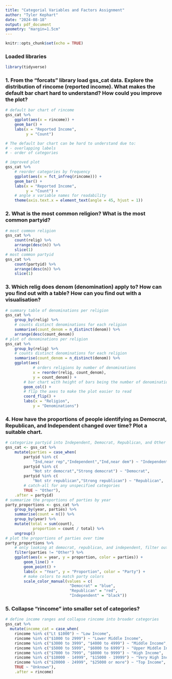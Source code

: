 ```yaml
---
title: "Categorial Variables and Factors Assignment"
author: "Tyler Kephart"
date: "2024-08-18"
output: pdf_document
geometry: "margin=1.5cm"
---
```


```r
knitr::opts_chunk$set(echo = TRUE)
```

### Loaded libraries

```r
library(tidyverse)
```

### 1. From the "forcats" library load gss_cat data. Explore the distribution of rincome (reported income). What makes the default bar chart hard to understand? How could you improve the plot?

```r
# default bar chart of rincome
gss_cat %>% 
    ggplot(aes(x = rincome)) +
    geom_bar() +
    labs(x = "Reported Income",
         y = "Count")

# The default bar chart can be hard to understand due to:
# - overlapping labels
# - order of categories

# improved plot
gss_cat %>% 
    # reorder categories by frequency
    ggplot(aes(x = fct_infreq(rincome))) +
    geom_bar() +
    labs(x = "Reported Income",
         y = "Count") +
    # angle x variable names for readability
    theme(axis.text.x = element_text(angle = 45, hjust = 1))
```

### 2. What is the most common religion? What is the most common partyid?

```r
# most common religion
gss_cat %>%
    count(relig) %>%
    arrange(desc(n)) %>%
    slice(1)
# most common partyid
gss_cat %>%
    count(partyid) %>%
    arrange(desc(n)) %>%
    slice(1)
```

### 3. Which relig does denom (denomination) apply to? How can you find out with a table? How can you find out with a visualisation?

```r
# summary table of denominations per religion
gss_cat %>%
    group_by(relig) %>%
    # counts distinct denominations for each religion
    summarise(count_denom = n_distinct(denom)) %>%
    arrange(desc(count_denom))
# plot of denominations per religion
gss_cat %>%
    group_by(relig) %>%
    # counts distinct denominations for each religion
    summarise(count_denom = n_distinct(denom)) %>%
    ggplot(aes(
            # orders religions by number of denominations
            x = reorder(relig, count_denom), 
            y = count_denom)) +
        # bar chart with height of bars being the number of denominations
        geom_col() +
        # flip the axes to make the plot easier to read
        coord_flip() +
        labs(x = "Religion",
            y = "Denominations")
```

### 4. How have the proportions of people identifying as Democrat, Republican, and Independent changed over time? Plot a suitable chart.

```r
# categorize partyid into Independent, Democrat, Republican, and Other
gss_cat <- gss_cat %>%
    mutate(parties = case_when(
        partyid %in% c(
            "Ind,near rep","Independent","Ind,near dem") ~ "Independent",
        partyid %in% c(
            "Not str democrat","Strong democrat") ~ "Democrat",
        partyid %in% c(
            "Not str republican","Strong republican") ~ "Republican",
        # catch-all for any unspecified categories
        TRUE ~ "Other"),
    .after = partyid)
# summarize the proportions of parties by year
party_proportions <- gss_cat %>%
    group_by(year, parties) %>%
    summarise(count = n()) %>%
    group_by(year) %>%
    mutate(total = sum(count),
            proportion = count / total) %>%
    ungroup()
# plot the proportions of parties over time
party_proportions %>% 
    # only looking at democrat, republican, and independent, filter out others
    filter(parties != "Other") %>%
    ggplot(aes(x = year, y = proportion, color = parties)) +
        geom_line() +
        geom_point() +
        labs(x = "Year", y = "Proportion", color = "Party") +
        # make colors to match party colors
        scale_color_manual(values = c(
                            "Democrat" = "blue", 
                            "Republican" = "red", 
                            "Independent" = "black"))
```

### 5. Collapse "rincome" into smaller set of categories?

```r
# define income ranges and collapse rincome into broader categories
gss_cat %>%
  mutate(income_cat = case_when(
    rincome %in% c("Lt $1000") ~ "Low Income",
    rincome %in% c("$1000 to 2999") ~ "Lower Middle Income",
    rincome %in% c("$3000 to 3999", "$4000 to 4999") ~ "Middle Income",
    rincome %in% c("$5000 to 5999", "$6000 to 6999") ~ "Upper Middle Income",
    rincome %in% c("$7000 to 7999", "$8000 to 9999") ~ "High Income",
    rincome %in% c("$10000 - 14999", "$15000 - 19999") ~ "Very High Income",
    rincome %in% c("$20000 - 24999", "$25000 or more") ~ "Top Income",
    TRUE ~ "Unknown"),
    .after = rincome)
```